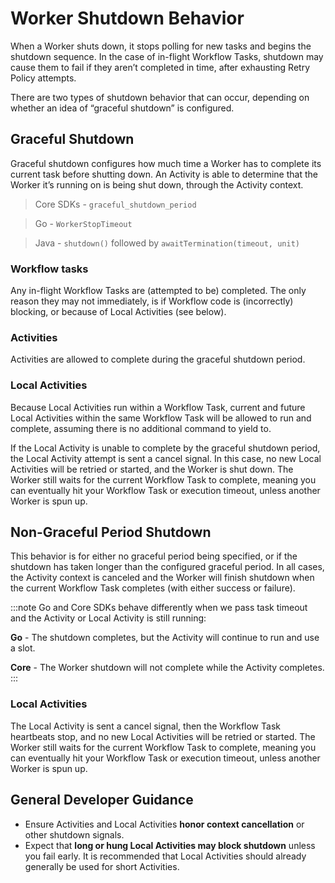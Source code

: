 # Worker Shutdown Behavior

When a Worker shuts down, it stops polling for new tasks and begins the shutdown sequence.
In the case of in-flight Workflow Tasks, shutdown may cause them to fail if they aren’t completed in time, after exhausting Retry Policy attempts.

There are two types of shutdown behavior that can occur, depending on whether an idea of “graceful shutdown” is configured.

## Graceful Shutdown

Graceful shutdown configures how much time a Worker has to complete its current task before shutting down.
An Activity is able to determine that the Worker it’s running on is being shut down, through the Activity context.

> Core SDKs - `graceful_shutdown_period`

> Go - `WorkerStopTimeout`

> Java - `shutdown()` followed by `awaitTermination(timeout, unit)`

### Workflow tasks

Any in-flight Workflow Tasks are (attempted to be) completed.
The only reason they may not immediately, is if Workflow code is (incorrectly) blocking, or because of Local Activities (see below).

### Activities

Activities are allowed to complete during the graceful shutdown period.

### Local Activities

Because Local Activities run within a Workflow Task, current and future Local Activities within the same Workflow Task will be allowed to run and complete, assuming there is no additional command to yield to.

If the Local Activity is unable to complete by the graceful shutdown period, the Local Activity attempt is sent a cancel signal.
In this case, no new Local Activities will be retried or started, and the Worker is shut down.
The Worker still waits for the current Workflow Task to complete, meaning you can eventually hit your Workflow Task or execution timeout, unless another Worker is spun up.

## Non-Graceful Period Shutdown

This behavior is for either no graceful period being specified, or if the shutdown has taken longer than the configured graceful period.
In all cases, the Activity context is canceled and the Worker will finish shutdown when the current Workflow Task completes (with either success or failure).

:::note
Go and Core SDKs behave differently when we pass task timeout and the Activity or Local Activity is still running:

**Go** - The shutdown completes, but the Activity will continue to run and use a slot.

**Core** - The Worker shutdown will not complete while the Activity completes.
:::

### Local Activities

The Local Activity is sent a cancel signal, then the Workflow Task heartbeats stop, and no new Local Activities will be retried or started.
The Worker still waits for the current Workflow Task to complete, meaning you can eventually hit your Workflow Task or execution timeout, unless another Worker is spun up.

## General Developer Guidance

- Ensure Activities and Local Activities **honor context cancellation** or other shutdown signals.
- Expect that **long or hung Local Activities may block shutdown** unless you fail early.
  It is recommended that Local Activities should already generally be used for short Activities.
